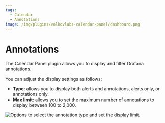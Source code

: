 ```yaml
---
tags:
  - Calendar
  - Annotations
image: /img/plugins/volkovlabs-calendar-panel/dashboard.png
---
```



# Annotations

The Calendar Panel plugin allows you to display and filter Grafana annotations.

You can adjust the display settings as follows:

- **Type**: allows you to display both alerts and annotations, alerts only, or annotations only.
- **Max limit**: allows you to set the maximum number of annotations to display between 100 to 2,000.

<Image
  title="Options to select the annotation type and set the display limit."
  src="/img/plugins/volkovlabs-calendar-panel/annotations.png"
/>
